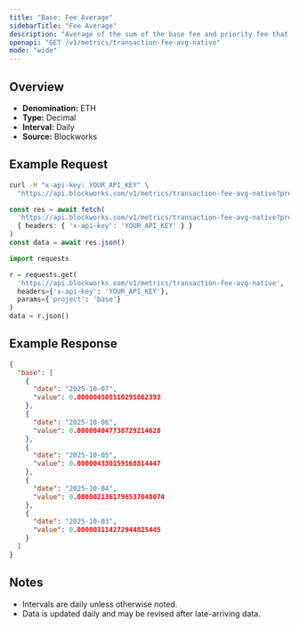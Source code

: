 ```yaml
---
title: "Base: Fee Average"
sidebarTitle: "Fee Average"
description: "Average of the sum of the base fee and priority fee that day in native chain token"
openapi: "GET /v1/metrics/transaction-fee-avg-native"
mode: "wide"
---
```


## Overview

- **Denomination:** ETH
- **Type:** Decimal
- **Interval:** Daily
- **Source:** Blockworks

## Example Request

<CodeGroup>

```bash cURL
curl -H "x-api-key: YOUR_API_KEY" \
  "https://api.blockworks.com/v1/metrics/transaction-fee-avg-native?project=base"
```

```typescript TypeScript
const res = await fetch(
  'https://api.blockworks.com/v1/metrics/transaction-fee-avg-native?project=base',
  { headers: { 'x-api-key': 'YOUR_API_KEY' } }
)
const data = await res.json()
```

```python Python
import requests

r = requests.get(
  'https://api.blockworks.com/v1/metrics/transaction-fee-avg-native',
  headers={'x-api-key': 'YOUR_API_KEY'},
  params={'project': 'base'}
)
data = r.json()
```

</CodeGroup>

## Example Response

```json
{
  "base": [
    {
      "date": "2025-10-07",
      "value": 0.000004505510295862393
    },
    {
      "date": "2025-10-06",
      "value": 0.000004047738729214628
    },
    {
      "date": "2025-10-05",
      "value": 0.000004330159168814447
    },
    {
      "date": "2025-10-04",
      "value": 0.0000021361796537048074
    },
    {
      "date": "2025-10-03",
      "value": 0.000003114272944825445
    }
  ]
}
```

## Notes
- Intervals are daily unless otherwise noted.
- Data is updated daily and may be revised after late-arriving data.